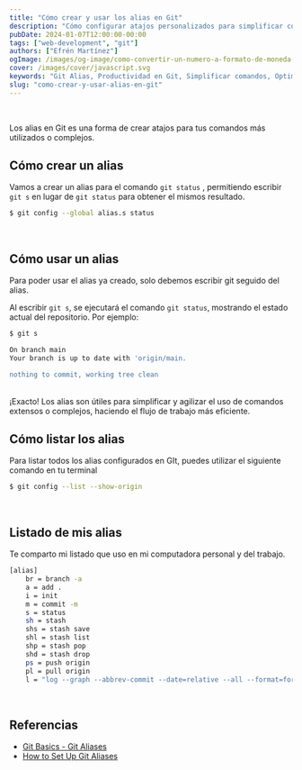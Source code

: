 ```yaml
---
title: "Cómo crear y usar los alias en Git"
description: "Cómo configurar atajos personalizados para simplificar comandos más utilizados o complejos"
pubDate: 2024-01-07T12:00:00-00:00
tags: ["web-development", "git"]
authors: ["Efrén Martínez"]
ogImage: /images/og-image/como-convertir-un-numero-a-formato-de-moneda-en-javascript.webp
cover: /images/cover/javascript.svg
keywords: "Git Alias, Productividad en Git, Simplificar comandos, Optimizar flujo de trabajo, Atajos en Git, Configuración de alias, Comandos personalizados"
slug: "como-crear-y-usar-alias-en-git"
---
```


<article class="prose-a:text-pink-600 prose-a:underline prose-a:leading-loose prose-h2:text-2xl prose-h2:font-medium
				prose-h2:text-gray-800 prose-strong:text-gray-900 prose-strong:font-semibold
				prose-strong:lining-num prose-pre:p-4 prose-pre:rounded-md prose-pre:shadow-lg prose-ul:list-disc prose-ul:mt-4 prose-ul:mb-4 prose-ul:list-inside prose-li:text-gray-600
				prose-li:font-normal prose-li:text-base">
<br />

Los alias en Git es una forma de crear atajos para tus comandos más utilizados o complejos.

<h2 class="text-xl font-medium mb-4">Cómo crear un alias</h2>

Vamos a crear un alias para el comando `git status` , permitiendo escribir `git s` en lugar de `git status` para obtener el mismos resultado.
<br />
```bash
$ git config --global alias.s status
```
<br />
<h2 class="text-xl font-medium mb-4">Cómo usar un alias</h2>

Para poder usar el alias ya creado, solo debemos escribir git seguido del alias.

Al escribir `git s`, se ejecutará el comando `git status`, mostrando el estado actual del repositorio. Por ejemplo:
<br />
```bash
$ git s

On branch main
Your branch is up to date with 'origin/main.

nothing to commit, working tree clean
```
<br />
¡Exacto! Los alias son útiles para simplificar y agilizar el uso de comandos extensos o complejos, haciendo el flujo de trabajo más eficiente.
<br />
<h2 class="text-xl font-medium mb-4">Cómo listar los alias</h2>

Para listar todos los alias configurados en GIt, puedes utilizar el siguiente comando en tu terminal
<br />
```bash
$ git config --list --show-origin
```
<br />
<h2 class="text-xl font-medium mb-4">Listado de mis alias</h2>

Te comparto mi listado que uso en mi computadora personal y del trabajo.
<br />
```bash
[alias]
	br = branch -a
	a = add .
	i = init
	m = commit -m
	s = status
	sh = stash
	shs = stash save
	shl = stash list
	shp = stash pop
	shd = stash drop
	ps = push origin
	pl = pull origin
	l = "log --graph --abbrev-commit --date=relative --all --format=format:'%C(bold blue)%h%C(reset) %C(bold green)(%>(18,trunc)%aD)%C(reset) %C(bold blue)[%<(10,trunc)%aN]%Creset - %s%C(reset) %C(bold yellow)%d%C(reset)'"
```
<br />

<h2 class="text-xl font-medium mb-4">Referencias</h2>

<ul>
  <li>
    <a
      href="https://git-scm.com/book/en/v2/Git-Basics-Git-Aliases"
      target="_blank"
      class="text-pink-600"
    >
      Git Basics - Git Aliases
    </a>
  </li>
  <li>
    <a
      href="https://www.git-tower.com/learn/git/faq/how-to-set-up-git-aliases"
      target="_blank"
      class="text-pink-600"
    >
      How to Set Up Git Aliases
    </a>
  </li>
</ul>

<br />
<br />
<br />

</article>